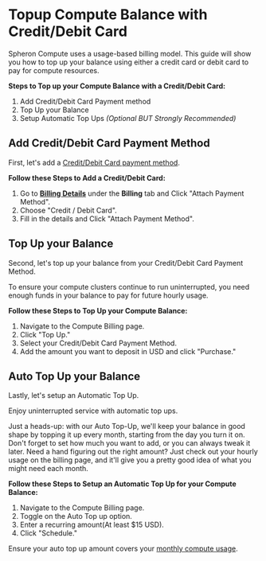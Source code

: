 
# Topup Compute Balance with Credit/Debit Card

Spheron Compute uses a usage-based billing model. This guide will show you how to top up your balance using either a credit card or debit card to pay for compute resources.

**Steps to Top up your Compute Balance with a Credit/Debit Card:**

1. Add Credit/Debit Card Payment method
2. Top Up your Balance
3. Setup Automatic Top Ups _(Optional BUT Strongly Recommended)_

## Add Credit/Debit Card Payment Method

First, let's add a [Credit/Debit Card payment method](/billing/payment-method/#credit-cards).

**Follow these Steps to Add a Credit/Debit Card:**

1. Go to **[Billing Details](https://app.spheron.network/#/compute/billing/plan)** under the **Billing** tab and Click "Attach Payment Method".
2. Choose "Credit / Debit Card".
3. Fill in the details and Click "Attach Payment Method".

## Top Up your Balance

Second, let's top up your balance from your Credit/Debit Card Payment Method.

To ensure your compute clusters continue to run uninterrupted, you need enough funds in your balance to pay for future hourly usage.

**Follow these Steps to Top Up your Compute Balance:**

1. Navigate to the Compute Billing page.
2. Click "Top Up."
3. Select your Credit/Debit Card Payment Method.
4. Add the amount you want to deposit in USD and click "Purchase."

## Auto Top Up your Balance

Lastly, let's setup an Automatic Top Up.

Enjoy uninterrupted service with automatic top ups.

<Callout type="info">
  Just a heads-up: with our Auto Top-Up, we'll keep your balance in good shape
  by topping it up every month, starting from the day you turn it on. Don't
  forget to set how much you want to add, or you can always tweak it later. Need
  a hand figuring out the right amount? Just check out your hourly usage on the
  billing page, and it'll give you a pretty good idea of what you might need
  each month.
</Callout>

**Follow these Steps to Setup an Automatic Top Up for your Compute Balance:**

1. Navigate to the Compute Billing page.
2. Toggle on the Auto Top up option.
3. Enter a recurring amount(At least $15 USD).
4. Click "Schedule."

Ensure your auto top up amount covers your [monthly compute usage](/billing/compute/compute-usage/).

<Navigation name="Topup Compute with Credit Card" />
